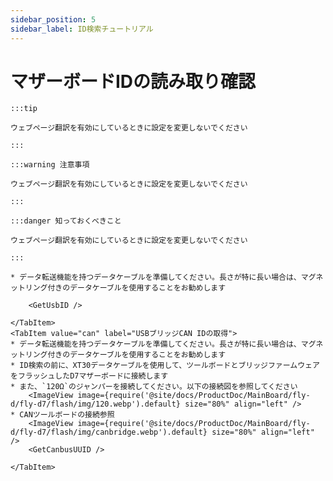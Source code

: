 ```yaml
---
sidebar_position: 5
sidebar_label: ID検索チュートリアル
---
```










# マザーボードIDの読み取り確認

    :::tip

    ウェブページ翻訳を有効にしているときに設定を変更しないでください

    :::

    :::warning 注意事項

    ウェブページ翻訳を有効にしているときに設定を変更しないでください

    :::

    :::danger 知っておくべきこと

    ウェブページ翻訳を有効にしているときに設定を変更しないでください

    :::

<Tabs>
    <TabItem value="usb" label="USB IDの取得" default>
        
    * データ転送機能を持つデータケーブルを準備してください。長さが特に長い場合は、マグネットリング付きのデータケーブルを使用することをお勧めします
    
        <GetUsbID />
        
    </TabItem>
    <TabItem value="can" label="USBブリッジCAN IDの取得">
    * データ転送機能を持つデータケーブルを準備してください。長さが特に長い場合は、マグネットリング付きのデータケーブルを使用することをお勧めします
    * ID検索の前に、XT30データケーブルを使用して、ツールボードとブリッジファームウェアをフラッシュしたD7マザーボードに接続します
    * また、`120Ω`のジャンパーを接続してください。以下の接続図を参照してください
        <ImageView image={require('@site/docs/ProductDoc/MainBoard/fly-d/fly-d7/flash/img/120.webp').default} size="80%" align="left" />
    * CANツールボードの接続参照
        <ImageView image={require('@site/docs/ProductDoc/MainBoard/fly-d/fly-d7/flash/img/canbridge.webp').default} size="80%" align="left" />   
        <GetCanbusUUID />

    </TabItem>
</Tabs>